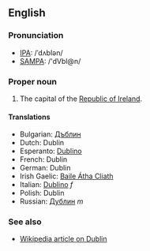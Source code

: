 ==English==
===Pronunciation===
*[[w:IPA|IPA]]: /ˈdʌblən/
*[[w:SAMPA|SAMPA]]: /'dVbl@n/

===Proper noun===

#The capital of the [[Republic of Ireland]].

====Translations====
*Bulgarian: [[Дъблин]]
*Dutch: Dublin
*Esperanto: [[Dublino]]
*French: Dublin
*German: Dublin
*Irish Gaelic: [[Baile Átha Cliath]]
*Italian: [[Dublino]] ''f''
*Polish: Dublin
*Russian: [[Дублин]] ''m''

===See also===
*[[en:Dublin|Wikipedia article on Dublin]]